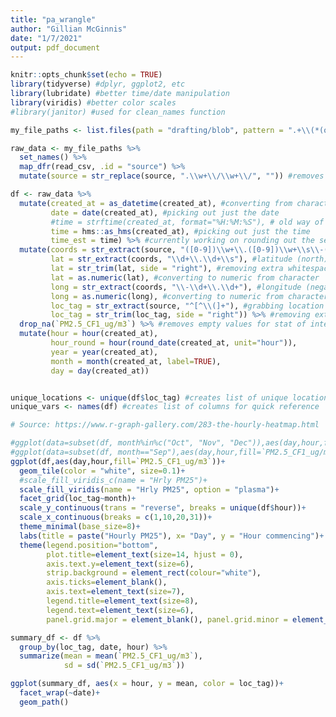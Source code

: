 ```yaml
---
title: "pa_wrangle"
author: "Gillian McGinnis"
date: "1/7/2021"
output: pdf_document
---
```


```r
knitr::opts_chunk$set(echo = TRUE)
library(tidyverse) #dplyr, ggplot2, etc
library(lubridate) #better time/date manipulation
library(viridis) #better color scales
#library(janitor) #used for clean_names function
```


```r
my_file_paths <- list.files(path = "drafting/blob", pattern = ".+\\(*(outside*)\\w+\\)", full.names = TRUE) #temporarily using a smaller dataset

raw_data <- my_file_paths %>%
  set_names() %>%
  map_dfr(read_csv, .id = "source") %>%
  mutate(source = str_replace(source, ".\\w+\\/\\w+\\/", "")) #removes filepath name
```

```r

df <- raw_data %>%
  mutate(created_at = as_datetime(created_at), #converting from character to date time format; tz is in UTC
         date = date(created_at), #picking out just the date
         #time = strftime(created_at, format="%H:%M:%S"), # old way of picking time; outputs char
         time = hms::as_hms(created_at), #picking out just the time
         time_est = time) %>% #currently working on rounding out the seconds but for now it stands as is
  mutate(coords = str_extract(source, "([0-9])\\w+\\.([0-9])\\w+\\s\\-([0-9])\\w+\\.([0-9])\\w+"), #grabbing coord data
         lat = str_extract(coords, "\\d+\\.\\d+\\s"), #latitude (north)
         lat = str_trim(lat, side = "right"), #removing extra whitespace
         lat = as.numeric(lat), #converting to numeric from character
         long = str_extract(coords, "\\-\\d+\\.\\d+"), #longitude (negative here, so west)
         long = as.numeric(long), #converting to numeric from character
         loc_tag = str_extract(source, "^[^\\(]+"), #grabbing location tag
         loc_tag = str_trim(loc_tag, side = "right")) %>% #removing extra whitespace
  drop_na(`PM2.5_CF1_ug/m3`) %>% #removes empty values for stat of interest
  mutate(hour = hour(created_at),
         hour_round = hour(round_date(created_at, unit="hour")),
         year = year(created_at),
         month = month(created_at, label=TRUE),
         day = day(created_at))


unique_locations <- unique(df$loc_tag) #creates list of unique locations for quick reference
unique_vars <- names(df) #creates list of columns for quick reference
```


```r
# Source: https://www.r-graph-gallery.com/283-the-hourly-heatmap.html

#ggplot(data=subset(df, month%in%c("Oct", "Nov", "Dec")),aes(day,hour,fill=`PM2.5_CF1_ug/m3`))+ #picks serveral months
#ggplot(data=subset(df, month=="Sep"),aes(day,hour,fill=`PM2.5_CF1_ug/m3`))+ #picks one month
ggplot(df,aes(day,hour,fill=`PM2.5_CF1_ug/m3`))+
  geom_tile(color = "white", size=0.1)+
  #scale_fill_viridis_c(name = "Hrly PM25")+
  scale_fill_viridis(name = "Hrly PM25", option = "plasma")+
  facet_grid(loc_tag~month)+
  scale_y_continuous(trans = "reverse", breaks = unique(df$hour))+
  scale_x_continuous(breaks = c(1,10,20,31))+
  theme_minimal(base_size=8)+
  labs(title = paste("Hourly PM25"), x= "Day", y = "Hour commencing")+
  theme(legend.position="bottom",
        plot.title=element_text(size=14, hjust = 0),
        axis.text.y=element_text(size=6),
        strip.background = element_rect(colour="white"),
        axis.ticks=element_blank(),
        axis.text=element_text(size=7),
        legend.title=element_text(size=8),
        legend.text=element_text(size=6),
        panel.grid.major = element_blank(), panel.grid.minor = element_blank())
```


```r
summary_df <- df %>%
  group_by(loc_tag, date, hour) %>%
  summarize(mean = mean(`PM2.5_CF1_ug/m3`),
            sd = sd(`PM2.5_CF1_ug/m3`))

ggplot(summary_df, aes(x = hour, y = mean, color = loc_tag))+
  facet_wrap(~date)+
  geom_path()
```